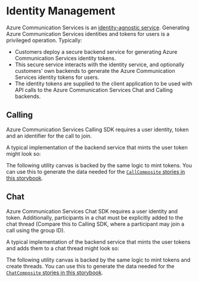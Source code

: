 

<Meta id="identitymanagement" title="Identity Management" />

# Identity Management

Azure Communication Services is an [identity-agnostic service][doc-acs-identities].
Generating Azure Communication Services identities and tokens for users is a privileged operation. Typically:

- Customers deploy a secure backend service for generating Azure Communication Services identity tokens.
- This secure service interacts with the identity service, and optionally customers' own backends to generate the
  Azure Communication Services identity tokens for users.
- The identity tokens are supplied to the client application to be used with API calls to the Azure Communication
  Services Chat and Calling backends.

[doc-acs-identities]: https://docs.microsoft.com//azure/communication-services/concepts/identity-model

## Calling

Azure Communication Services Calling SDK requires a user identity, token and an identifier for the call to join.

A typical implementation of the backend service that mints the user token might look so:

<Source code={CallBackendText} />

The following utility canvas is backed by the same logic to mint tokens. You can use this to generate the data needed for
the [`CallComposite` stories in this storybook](./?path=/story/composites-call-basicexample--basic-example).

<Canvas withSource="none">
  <Story story={stories.CallBackend} />
</Canvas>

## Chat

Azure Communication Services Chat SDK requires a user identity and token. Additionally, participants in a chat must be explicitly
added to the chat thread (Compare this to Calling SDK, where a participant may join a call using the group ID).

A typical implementation of the backend service that mints the user tokens and adds them to a chat thread might look so:

<Source code={ChatBackendText} />

The following utility canvas is backed by the same logic to mint tokens and create threads. You can use this to generate the
data needed for the [`ChatComposite` stories in this storybook](./?path=/docs/composites-chat-basicexample--basic-example).

<Canvas withSource="none">
  <Story story={stories.ChatBackend} />
</Canvas>
